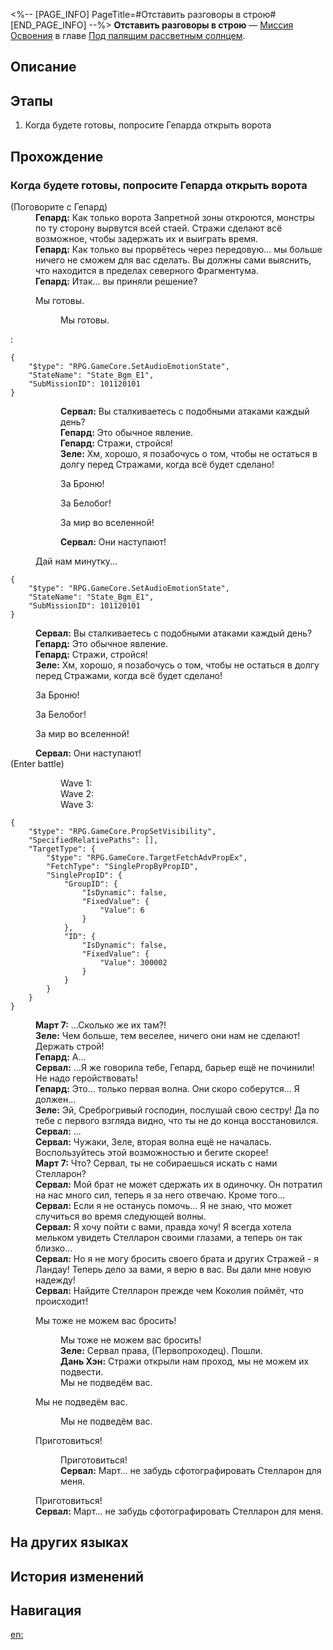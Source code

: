 <%-- [PAGE_INFO]
PageTitle=#Отставить разговоры в строю#
[END_PAGE_INFO] --%>
{{Дополнить|Диалоги.}}
{{Миссия Инфобокс
|id              = 1011201
|Название        = 
|Изображение     = Миссия Отставить разговоры в строю.png
|Тип             = Миссия Освоения
|Событие         = 
|Глава           = Под палящим рассветным солнцем
|Условия         = Завершена [[Миссия Освоения]] «[[Молодая гвардия]]»
|Персонажи       = Гепард; Дань Хэн; Зеле; Март 7; Первопроходец; Сервал
|СтартЛокация    = [[Ярило-VI]] — [[Запретная зона Среброгривых Стражей]]
|Мир             = Ярило-VI
|Предыдущая      = Молодая гвардия
|Следующая       = Звёзды — это замёрзшие игрушки
|Награды         = 
}}
'''Отставить разговоры в строю''' — [[Миссия Освоения]] в главе [[Под палящим рассветным солнцем]].

==Описание==
{{Описание|С помощью Гепарда и Сервал вы добираетесь до самого коварного Фрагментума Белобога - Коридора исчезающего эха.}}

==Этапы==
# Когда будете готовы, попросите Гепарда открыть ворота

==Прохождение==
{{Дополнить}}

===Когда будете готовы, попросите Гепарда открыть ворота===
{{Описание миссии|тип=Миссия Освоения|локация=Запретная зона Среброгривых Стражей|Путешествуя по Ярило-VI, вы научились дару убеждения. Теперь даже самый верный Верховной хранительнице командующий Среброгривых Стражей переходит на вашу сторону... Жаль, что он не может идти с вами дальше, чтобы увидеть судьбу Белобога.<br />Но Гепард остаётся охранять ворота, ведущие к Фрагментуму. Он и его верные солдаты формируют боевой строй, чтобы проложить вам дорогу вперёд.}}
{{Диалог Начало}}

;(Поговорите с Гепард)
:'''Гепард:''' Как только ворота Запретной зоны откроются, монстры по ту сторону вырвутся всей стаей. Стражи сделают всё возможное, чтобы задержать их и выиграть время.
:'''Гепард:''' Как только вы прорвётесь через передовую... мы больше ничего не сможем для вас сделать. Вы должны сами выяснить, что находится в пределах северного Фрагментума.
:'''Гепард:''' Итак... вы приняли решение?
:{{Диалог|Стрелка}} Мы готовы.
::Мы готовы.
::{{tx}}
::<!--1-second delay-->
:<pre>{
	"$type": "RPG.GameCore.SetAudioEmotionState",
	"StateName": "State_Bgm_E1",
	"SubMissionID": 101120101
}</pre>
::'''Сервал:''' Вы сталкиваетесь с подобными атаками каждый день?
::'''Гепард:''' Это обычное явление.
::'''Гепард:''' Стражи, стройся!
::'''Зеле:''' Хм, хорошо, я позабочусь о том, чтобы не остаться в долгу перед Стражами, когда всё будет сделано!
::{{Диалог|Стрелка}} За Броню!
::{{Диалог|Стрелка}} За Белобог!
::{{Диалог|Стрелка}} За мир во вселенной!
::'''Сервал:''' Они наступают!
::{{tx}}
:{{Диалог|Выход}} Дай нам минутку...
:<!--1-second delay-->
<pre>{
	"$type": "RPG.GameCore.SetAudioEmotionState",
	"StateName": "State_Bgm_E1",
	"SubMissionID": 101120101
}</pre>
:'''Сервал:''' Вы сталкиваетесь с подобными атаками каждый день?
:'''Гепард:''' Это обычное явление.
:'''Гепард:''' Стражи, стройся!
:'''Зеле:''' Хм, хорошо, я позабочусь о том, чтобы не остаться в долгу перед Стражами, когда всё будет сделано!
:{{Диалог|Стрелка}} За Броню!
:{{Диалог|Стрелка}} За Белобог!
:{{Диалог|Стрелка}} За мир во вселенной!
:'''Сервал:''' Они наступают!
:{{tx}}
;(Enter battle)
::Wave 1: {{Список врагов|mode=sent|Отродье пламени*2; Тень испепеления*1; Тень вечнозимья*1}}
::Wave 2: {{Список врагов|mode=sent|Отродье пламени*2; Тень вечнозимья*1; Мнимый ткач*1}}
::Wave 3: {{Список врагов|mode=sent|Тень вечнозимья*1; Мнимый ткач*2}}
<pre>{
	"$type": "RPG.GameCore.PropSetVisibility",
	"SpecifiedRelativePaths": [],
	"TargetType": {
		"$type": "RPG.GameCore.TargetFetchAdvPropEx",
		"FetchType": "SinglePropByPropID",
		"SinglePropID": {
			"GroupID": {
				"IsDynamic": false,
				"FixedValue": {
					"Value": 6
				}
			},
			"ID": {
				"IsDynamic": false,
				"FixedValue": {
					"Value": 300002
				}
			}
		}
	}
}</pre>
:'''Март 7:''' ...Сколько же их там?!
:'''Зеле:''' Чем больше, тем веселее, ничего они нам не сделают! Держать строй!
:'''Гепард:''' А...
:'''Сервал:''' ...Я же говорила тебе, Гепард, барьер ещё не починили! Не надо геройствовать!
:'''Гепард:''' Это... только первая волна. Они скоро соберутся... Я должен...
:'''Зеле:''' Эй, Среброгривый господин, послушай свою сестру! Да по тебе с первого взгляда видно, что ты не до конца восстановился.
:'''Сервал:''' ...
:'''Сервал:''' Чужаки, Зеле, вторая волна ещё не началась. Воспользуйтесь этой возможностью и бегите скорее!
:'''Март 7:''' Что? Сервал, ты не собираешься искать с нами Стелларон?
:'''Сервал:''' Мой брат не может сдержать их в одиночку. Он потратил на нас много сил, теперь я за него отвечаю. Кроме того...
:'''Сервал:''' Если я не останусь помочь... Я не знаю, что может случиться во время следующей волны.
:'''Сервал:''' Я хочу пойти с вами, правда хочу! Я всегда хотела мельком увидеть Стелларон своими глазами, а теперь он так близко...
:'''Сервал:''' Но я не могу бросить своего брата и других Стражей - я Ландау! Теперь дело за вами, я верю в вас. Вы дали мне новую надежду!
:'''Сервал:''' Найдите Стелларон прежде чем Коколия поймёт, что происходит!
:{{Диалог|Стрелка}} Мы тоже не можем вас бросить!
::Мы тоже не можем вас бросить!
::'''Зеле:''' Сервал права, (Первопроходец). Пошли.
::'''Дань Хэн:''' Стражи открыли нам проход, мы не можем их подвести.
::Мы не подведём вас.
:{{Диалог|Стрелка}} Мы не подведём вас.
::Мы не подведём вас.
:{{Диалог|Стрелка}} Приготовиться!
::Приготовиться!
::'''Сервал:''' Март... не забудь сфотографировать Стелларон для меня.
::{{tx}}
:Приготовиться!
:'''Сервал:''' Март... не забудь сфотографировать Стелларон для меня.
:{{tx}}
:{{tx}}
{{Диалог Конец}}

==На других языках==
{{На других языках
|en   = Soldiers Stay Silent
|zhs  = 兵士们默默无言
|zht  = 兵士們默默無言
|ja   = 無言の兵士たち
|ko   = 침묵하는 병사들
|es   = El silencio de los soldados
|fr   = Le silence des soldats
|ru   = Отставить разговоры в строю
|th   = เหล่าทหารที่แสนเงียบงัน
|vi   = Các Binh Sĩ Trầm Lặng Không Lời
|de   = Soldaten bleiben still
|id   = Prajurit Diam Seribu Bahasa
|pt   = Soldados Ficam em Silêncio
}}

==История изменений==
{{История изменений|3.5}}

==Навигация==
{{Миссия Освоения Навбокс|Глава }}

[[en:]]

